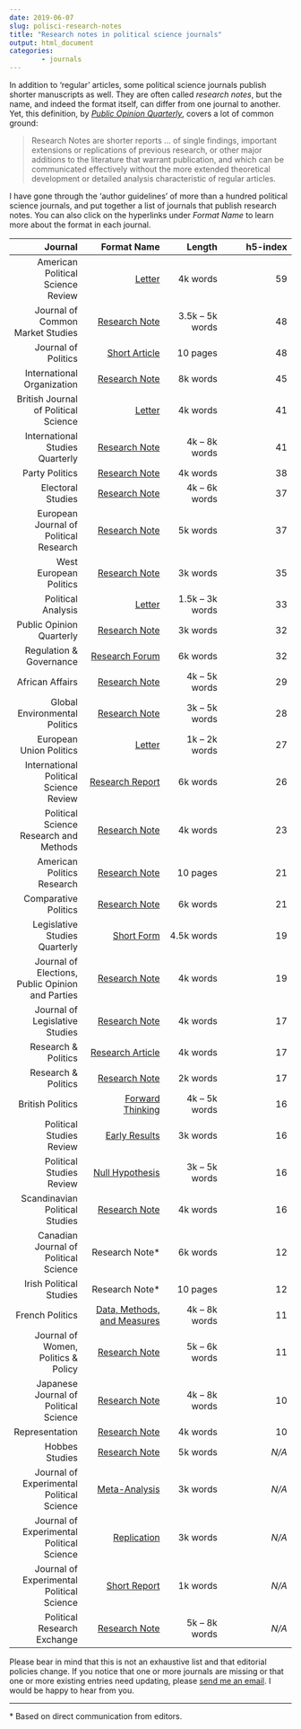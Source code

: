 ---
date: 2019-06-07
slug: polisci-research-notes
title: "Research notes in political science journals"
output: html_document
categories:
        - journals
---

In addition to 'regular' articles, some political science journals publish shorter manuscripts as well. They are often called *research notes*, but the name, and indeed the format itself, can differ from one journal to another. Yet, this definition, by <a href='https://academic.oup.com/poq/pages/general_instructions'target='_blank'>*Public Opinion Quarterly*</a>, covers a lot of common ground:

> Research Notes are shorter reports ... of single findings, important extensions or replications of previous research, or other major additions to the literature that warrant publication, and which can be communicated effectively without the more extended theoretical development or detailed analysis characteristic of regular articles. 

I have gone through the 'author guidelines' of more than a hundred political science journals, and put together a list of journals that publish research notes. You can also click on the hyperlinks under *Format Name* to learn more about the format in each journal.

| Journal  | Format Name   | Length   | h5-index   |
|--------: | ------------: |--------: |----------: |
| American Political Science Review | <a href='https://www.apsanet.org/APSR-Submission-Guidelines'target='_blank'>Letter</a> | 4k words | 59 |
| Journal of Common Market Studies | <a href='https://onlinelibrary.wiley.com/page/journal/14685965/homepage/forauthors.html'target='_blank'>Research Note</a> | 3.5k -- 5k words | 48 |
| Journal of Politics | <a href='https://www.journals.uchicago.edu/journals/jop/instruct'target='_blank'>Short Article</a> | 10 pages | 48 |
| International Organization | <a href='https://www.cambridge.org/core/journals/international-organization/information/instructions-contributors'target='_blank'>Research Note</a> | 8k words | 45 |
| British Journal of Political Science | <a href='https://www.cambridge.org/core/journals/british-journal-of-political-science/information/instructions-contributors'target='_blank'>Letter</a> | 4k words | 41 |
| International Studies Quarterly | <a href='https://academic.oup.com/isq/pages/General_Instructions'target='_blank'>Research Note</a> | 4k -- 8k words | 41 |
| Party Politics | <a href='https://us.sagepub.com/en-us/nam/party-politics/journal200772#submission-guidelines'target='_blank'>Research Note</a> | 4k words | 38 |
| Electoral Studies | <a href='https://www.elsevier.com/journals/electoral-studies/02613794/guide-for-authors'target='_blank'>Research Note</a> | 4k -- 6k words | 37 |
| European Journal of Political Research | <a href='https://onlinelibrary.wiley.com/page/journal/14756765/homepage/forauthors.html'target='_blank'>Research Note</a> | 5k words | 37 |
| West European Politics | <a href='https://www.tandfonline.com/action/authorSubmission?show=instructions&journalCode=fwep20#Preparing_your_paper'target='_blank'>Research Note</a> | 3k words | 35 |
| Political Analysis | <a href='https://www.cambridge.org/core/journals/political-analysis/information/instructions-contributors#articles'target='_blank'>Letter</a> | 1.5k -- 3k words | 33 |
| Public Opinion Quarterly | <a href='https://academic.oup.com/poq/pages/general_instructions'target='_blank'>Research Note</a> | 3k words | 32 |
| Regulation & Governance | <a href='https://onlinelibrary.wiley.com/page/journal/17485991/homepage/forauthors.html#manuscript'target='_blank'>Research Forum</a> | 6k words | 32 |
| African Affairs | <a href='https://academic.oup.com/afraf/pages/research_notes'target='_blank'>Research Note</a> | 4k -- 5k words | 29 |
| Global Environmental Politics | <a href='https://www.mitpressjournals.org/journals/glep/sub'target='_blank'>Research Note</a> | 3k -- 5k words | 28 |
| European Union Politics | <a href='https://uk.sagepub.com/en-gb/eur/journal/european-union-politics#submission-guidelines'target='_blank'>Letter</a> | 1k -- 2k words | 27 |
| International Political Science Review | <a href='https://uk.sagepub.com/en-gb/eur/journal/international-political-science-review#submission-guidelines'target='_blank'>Research Report</a> | 6k words | 26 |
| Political Science Research and Methods | <a href='https://www.cambridge.org/core/journals/political-science-research-and-methods/information/instructions-contributors'target='_blank'>Research Note</a> | 4k words | 23 |
| American Politics Research | <a href='https://uk.sagepub.com/en-gb/eur/journal/american-politics-research#submission-guidelines'target='_blank'>Research Note</a> | 10 pages | 21 |
| Comparative Politics | <a href='http://jcp.gc.cuny.edu/submission/style-sheet/'target='_blank'>Research Note</a> | 6k words | 21 |
| Legislative Studies Quarterly | <a href='https://onlinelibrary.wiley.com/page/journal/19399162/homepage/forauthors.html'target='_blank'>Short Form</a> | 4.5k words | 19 |
| Journal of Elections, Public Opinion and Parties | <a href='https://www.tandfonline.com/action/authorSubmission?journalCode=fbep20&page=instructions#prep'target='_blank'>Research Note</a> | 4k words | 19 |
| Journal of Legislative Studies | <a href='https://www.tandfonline.com/action/authorSubmission?journalCode=fjls20&page=instructions#Word_limits'target='_blank'>Research Note</a> | 4k words | 17 |
| Research & Politics | <a href='https://uk.sagepub.com/en-gb/eur/journal/research-politics#submission-guidelines'target='_blank'>Research Article</a> | 4k words | 17 |
| Research & Politics | <a href='https://uk.sagepub.com/en-gb/eur/journal/research-politics#submission-guidelines'target='_blank'>Research Note</a> | 2k words | 17 |
| British Politics | <a href='https://www.palgrave.com/gp/journal/41293/authors/presentation-formatting'target='_blank'>Forward Thinking</a> | 4k -- 5k words | 16 |
| Political Studies Review | <a href='https://uk.sagepub.com/en-gb/eur/political-studies-review/journal202480#submission-guidelines'target='_blank'>Early Results</a> | 3k words | 16 |
| Political Studies Review | <a href='https://uk.sagepub.com/en-gb/eur/political-studies-review/journal202480#submission-guidelines'target='_blank'>Null Hypothesis</a> | 3k -- 5k words | 16 |
| Scandinavian Political Studies | <a href='https://onlinelibrary.wiley.com/page/journal/14679477/homepage/forauthors.html'target='_blank'>Research Note</a> | 4k words | 16 |
| Canadian Journal of Political Science | Research Note* | 6k words | 12 |
| Irish Political Studies | Research Note*| 10 pages | 12 |
| French Politics | <a href='https://www.palgrave.com/gp/journal/41253/authors/article-types'target='_blank'>Data, Methods, and Measures</a> | 4k -- 8k words | 11 |
| Journal of Women, Politics & Policy | <a href='https://www.tandfonline.com/action/authorSubmission?show=instructions&journalCode=wwap20#formatting'target='_blank'>Research Note</a> | 5k -- 6k words | 11 |
| Japanese Journal of Political Science | <a href='https://www.cambridge.org/core/journals/japanese-journal-of-political-science/information/instructions-contributors'target='_blank'>Research Note</a> | 4k -- 8k words | 10 |
| Representation | <a href='https://www.tandfonline.com/action/authorSubmission?journalCode=rrep20&page=instructions'target='_blank'>Research Note</a> | 4k words | 10 |
| Hobbes Studies | <a href='https://brill.com/fileasset/downloads_products/Author_Instructions/HOBS.pdf'target='_blank'>Research Note</a> | 5k words | *N/A* |
| Journal of Experimental Political Science | <a href='https://www.cambridge.org/core/journals/journal-of-experimental-political-science/information/instructions-contributors'target='_blank'>Meta-Analysis</a> | 3k words | *N/A* |
| Journal of Experimental Political Science | <a href='https://www.cambridge.org/core/journals/journal-of-experimental-political-science/information/instructions-contributors'target='_blank'>Replication</a> | 3k words | *N/A* |
| Journal of Experimental Political Science | <a href='https://www.cambridge.org/core/journals/journal-of-experimental-political-science/information/instructions-contributors'target='_blank'>Short Report</a> | 1k words | *N/A* |
| Political Research Exchange | <a href='https://www.tandfonline.com/action/authorSubmission?show=instructions&journalCode=prxx20#prep'target='_blank'>Research Note</a> | 5k -- 8k words | *N/A* |

Please bear in mind that this is not an exhaustive list and that editorial policies change. If you notice that one or more journals are missing or that one or more existing entries need updating, please <a href="mailto: resul.umit@unilu.ch">send me an email</a>. I would be happy to hear from you.

_____

&#42; Based on direct communication from editors.
